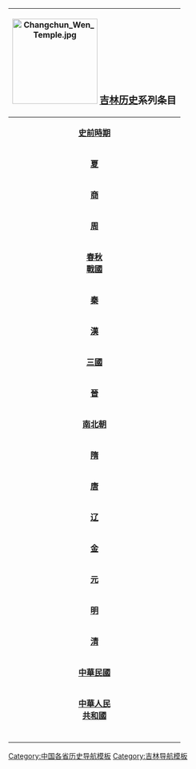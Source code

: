 {| width="10%" cellspacing="0px" class="collapsible collapsed" style="float: right; border:1px solid #BBBBBB; margin-left: 5px; margin-bottom: 5px; font-size: 95%;"
! colspan="12" bgcolor="#EFEEEE" align="center" | [[File:Changchun_Wen_Temple.jpg|center|170px]] <BIG>'''[[吉林历史]]'''系列条目</BIG><br>{{navbar|吉林历史|mini=1}}
|-
| bgcolor="#FAFAD2" align="center" colspan="3" rowspan="2" |'''[[史前時期]]'''
| bgcolor="#E1FFE1" align="center" colspan="9" | '''[[舊石器時代|舊石器時代]]'''
|-
| bgcolor="#A6FFCC" align="center" colspan="9" | '''[[新石器時代|新石器時代]]'''
|-
| bgcolor="#FFFF99" align="center" colspan="3" |'''[[夏朝|夏]]'''
| bgcolor="#E1FFE1" align="center" colspan="9" |[[古朝鲜]] [[北扶餘]] [[肃慎]] [[濊貊]] [[东胡]] [[山戎]]
|-
| bgcolor="#FAFAD2" align="center" colspan="3" |'''[[商朝|商]]'''
| bgcolor="#A6FFCC" align="center" colspan="9" |[[古朝鲜]] [[北扶餘]] [[肃慎]] [[濊貊]] [[东胡]] [[山戎]]
|-
| bgcolor="#FFFF99" align="center" colspan="3" |'''[[周朝|周]]'''
| bgcolor="#E1FFE1" align="center" colspan="9" | [[燕国]]  [[山戎国]] [[北扶餘]] [[肃慎]] [[濊貊]] [[箕子朝鲜]] [[东胡]]
|-
| bgcolor="#FAFAD2" align="center" colspan="3" |'''[[春秋 (史書)|春秋]]'''<br />'''[[戰國 (中國)|戰國]]'''
| bgcolor="#A6FFCC" align="center" colspan="9" | [[燕国]] [[齊國]]   [[秦国]] [[肃慎]] [[濊貊]] [[东胡]] [[山戎]]
|-
| bgcolor="#FFFF99" align="center" colspan="3" |'''[[秦朝|秦]]'''
| bgcolor="#E1FFE1" align="center" colspan="9" |[[上谷郡]] [[渔阳郡]] [[右北平郡]] [[辽西郡]] [[辽东郡]]
|-
| bgcolor="#FAFAD2" align="center" colspan="3" |'''[[汉朝|漢]]'''
| bgcolor="#A6FFCC" align="center" colspan="9" |[[卫满朝鲜]] [[遼東郡]] [[辽西郡]] [[右北平郡]] [[幽州]] [[玄菟郡]]
|-
| bgcolor="#FFFF99" align="center" colspan="3" |'''[[三國]]'''
| bgcolor="#E1FFE1" align="center" colspan="9" |[[遼東郡]] [[高句麗]]
|-
| bgcolor="#FAFAD2" align="center" colspan="3" |'''[[晋朝|晉]]'''
| bgcolor="#A6FFCC" align="center" colspan="9" |[[高句麗]] [[前秦]] [[前涼]] [[後涼]] [[前赵]] [[后赵]] [[前秦]] [[西燕]] 
|-
| bgcolor="#FFFF99" align="center" colspan="3" |'''[[南北朝]]'''
| bgcolor="#E1FFE1" align="center" colspan="9" |[[北魏]] [[东魏]] [[北齐]] [[高句麗]]
|-
| bgcolor="#FAFAD2" align="center" colspan="3" |'''[[隋朝|隋]]'''
| bgcolor="#A6FFCC" align="center" colspan="9" |[[辽东郡]] [[柳城郡]] [[燕郡]] [[高句麗]]
|-
| bgcolor="#FFFF99" align="center" colspan="3" |'''[[唐朝|唐]]'''
| bgcolor="#E1FFE1" align="center" colspan="9" |[[高句麗]] [[范阳节度使]] [[平卢节度使]] [[河东节度使]]  [[安东都护府]] [[渤海國]]
|-
| bgcolor="#FAFAD2" align="center" colspan="3" |'''[[辽朝|辽]]'''
| bgcolor="#A6FFCC" align="center" colspan="9" | [[东京道]] [[上京道]] [[东丹]]
|-
| bgcolor="#FFFF99" align="center" colspan="3" |'''[[金朝|金]]'''
| bgcolor="#E1FFE1" align="center" colspan="9" |[[东京路]] [[咸平路]] [[上京路]] [[北京路 (金朝)|北京路]]
|-
| bgcolor="#FAFAD2" align="center" colspan="3" |'''[[元朝|元]]'''
| bgcolor="#A6FFCC" align="center" colspan="9" |[[辽阳省]] 
|-
| bgcolor="#FFFF99" align="center" colspan="3" |'''[[明朝|明]]'''
| bgcolor="#E1FFE1" align="center" colspan="9" |[[奴尔干都司]] [[辽东都指挥使司]]
|-
| bgcolor="#FAFAD2" align="center" colspan="3" |'''[[清朝|清]]'''
| bgcolor="#A6FFCC" align="center" colspan="9" |[[吉林将军]] [[吉林省]]
|-
| bgcolor="#FFFF99" align="center" colspan="3" |'''[[中華民國]]'''
| bgcolor="#E1FFE1" align="center" colspan="9" |[[吉林省 (中華民國)|吉林省]] 
|-
| bgcolor="#FAFAD2" align="center" colspan="3" |'''[[中華人民共和國|中華人民<br />共和國]]'''
| bgcolor="#A6FFCC" align="center" colspan="9" |[[吉林省]]
|-
|bgcolor="#FFFFFF"|<span style="color:#FFFFFF;"> </span>
|bgcolor="#FFFFFF"|<span style="color:#FFFFFF;"> </span>
|bgcolor="#FFFFFF"|<span style="color:#FFFFFF;"> </span>
|bgcolor="#FFFFFF"|<span style="color:#FFFFFF;"> </span>
|bgcolor="#FFFFFF"|<span style="color:#FFFFFF;"> </span>
|bgcolor="#FFFFFF"|<span style="color:#FFFFFF;"> </span>
|bgcolor="#FFFFFF"|<span style="color:#FFFFFF;"> </span>
|bgcolor="#FFFFFF"|<span style="color:#FFFFFF;"> </span>
|bgcolor="#FFFFFF"|<span style="color:#FFFFFF;"> </span>
|bgcolor="#FFFFFF"|<span style="color:#FFFFFF;"> </span>
|}<noinclude>

[[Category:中国各省历史导航模板]]
[[Category:吉林历史模板| ]]
[[Category:吉林导航模板]]
</noinclude>
